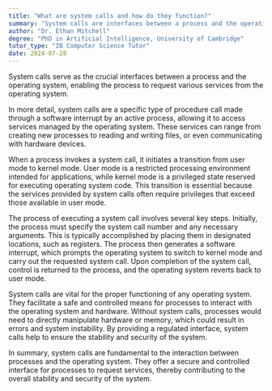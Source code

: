 ```yaml
---
title: "What are system calls and how do they function?"
summary: "System calls are interfaces between a process and the operating system that allow the process to request services from the operating system."
author: "Dr. Ethan Mitchell"
degree: "PhD in Artificial Intelligence, University of Cambridge"
tutor_type: "IB Computer Science Tutor"
date: 2024-07-28
---
```


System calls serve as the crucial interfaces between a process and the operating system, enabling the process to request various services from the operating system.

In more detail, system calls are a specific type of procedure call made through a software interrupt by an active process, allowing it to access services managed by the operating system. These services can range from creating new processes to reading and writing files, or even communicating with hardware devices.

When a process invokes a system call, it initiates a transition from user mode to kernel mode. User mode is a restricted processing environment intended for applications, while kernel mode is a privileged state reserved for executing operating system code. This transition is essential because the services provided by system calls often require privileges that exceed those available in user mode.

The process of executing a system call involves several key steps. Initially, the process must specify the system call number and any necessary arguments. This is typically accomplished by placing them in designated locations, such as registers. The process then generates a software interrupt, which prompts the operating system to switch to kernel mode and carry out the requested system call. Upon completion of the system call, control is returned to the process, and the operating system reverts back to user mode.

System calls are vital for the proper functioning of any operating system. They facilitate a safe and controlled means for processes to interact with the operating system and hardware. Without system calls, processes would need to directly manipulate hardware or memory, which could result in errors and system instability. By providing a regulated interface, system calls help to ensure the stability and security of the system.

In summary, system calls are fundamental to the interaction between processes and the operating system. They offer a secure and controlled interface for processes to request services, thereby contributing to the overall stability and security of the system.
    